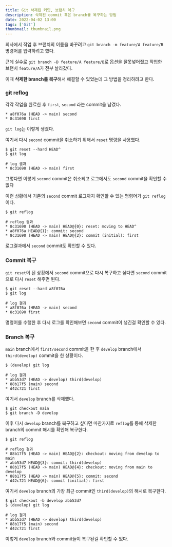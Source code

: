 ```yaml
---
title: Git 삭제된 커밋, 브랜치 복구
description: 삭제된 commit 혹은 branch를 복구하는 방법
date: 2022-04-02 13:00
tags: ['Git']
thumbnail: thumbnail.png
---
```


회사에서 작업 후 브랜치의 이름을 바꾸려고 `git branch -m feature/A feature/B` 명령어를 입력하려고 했다.

근데 실수로 `git branch -D feature/A feature/B`로 옵션을 잘못넣어줬고 작업한 브랜치 `feature/A`가 전부 날라갔다.

이때 **삭제한 branch를 복구**해서 해결할 수 있었는데 그 방법을 정리하려고 한다.

### git reflog

각각 작업을 완료한 후 `first`, `second` 라는 commit을 남겼다.

```
* a8f076a (HEAD -> main) second
* 8c31690 first
```

`git log`는 이렇게 생겼다.

여기서 다시 `second` commit을 취소하기 위해서 `reset` 명령을 사용했다.

```shell
$ git reset --hard HEAD^
$ git log

# log 결과
* 8c31690 (HEAD -> main) first
```

그렇다면 이렇게 `second` commit은 취소되고 로그에서도 `second` commit을 확인할 수 없다

이런 상황에서 기존의 `second` commit 로그까지 확인할 수 있는 명령어가 `git reflog`이다.

```shell
$ git reflog

# reflog 결과
* 8c31690 (HEAD -> main) HEAD@{0}: reset: moving to HEAD^
* a8f076a HEAD@{1}: commit: second
* 8c31690 (HEAD -> main) HEAD@{2}: commit (initial): first
```

로그결과에서 `second` commit도 확인할 수 있다.

### Commit 복구

`git reset`이 된 상황에서 `second` commit으로 다시 복구하고 싶다면 `second` commit으로 다시 `reset` 해주면 된다.

```shell
$ git reset --hard a8f076a
$ git log

# log 결과
* a8f076a (HEAD -> main) second
* 8c31690 first
```

명령어를 수행한 후 다시 로그를 확인해보면 `second` commit이 생긴걸 확인할 수 있다.

### Branch 복구

`main` branch에서 `first/second` commit을 한 후 `develop` branch에서 `third(develop)` commit을 한 상황이다.

```shell
$ (develop) git log

# log 결과
* abb53d7 (HEAD -> develop) third(develop)
* 88b17f5 (main) second
* d42c721 first
```

여기서 `develop` branch를 삭제했다.

```shell
$ git checkout main
$ git branch -D develop
```

이후 다시 `develop` branch를 복구하고 싶다면 마찬가지로 `reflog`를 통해 삭제한 branch의 commit 해시를 확인해 복구한다.

```shell
$ git reflog

# reflog 결과
* 88b17f5 (HEAD -> main) HEAD@{2}: checkout: moving from develop to main
* abb53d7 HEAD@{3}: commit: third(develop)
* 88b17f5 (HEAD -> main) HEAD@{4}: checkout: moving from main to develop
* 88b17f5 (HEAD -> main) HEAD@{5}: commit: second
* d42c721 HEAD@{6}: commit (initial): first
```

여기서 `develop` branch의 가장 최근 commit인 `third(develop)`의 해시로 복구한다.

```shell
$ git checkout -b develop abb53d7
$ (develop) git log

# log 결과
* abb53d7 (HEAD -> develop) third(develop)
* 88b17f5 (main) second
* d42c721 first
```

이렇게 `develop` branch와 commit들이 복구된걸 확인할 수 있다.
